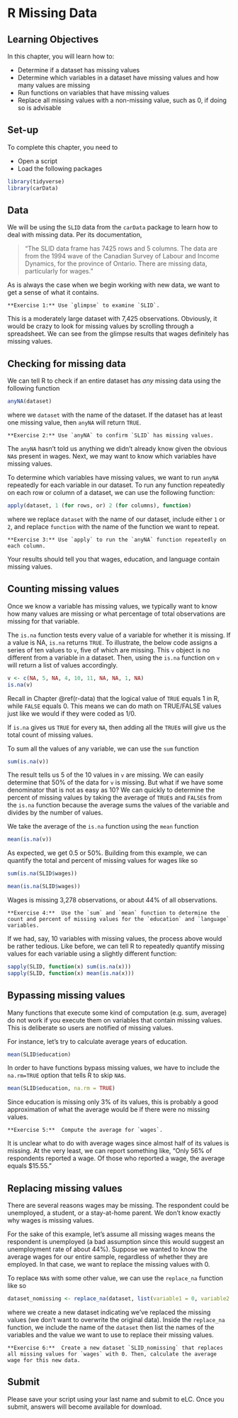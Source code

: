 # R Missing Data

## Learning Objectives

In this chapter, you will learn how to:

- Determine if a dataset has missing values
- Determine which variables in a dataset have missing values and how many values are missing
- Run functions on variables that have missing values
- Replace all missing values with a non-missing value, such as 0, if doing so is advisable

## Set-up

To complete this chapter, you need to

- Open a script
- Load the following packages

```r
library(tidyverse)
library(carData)
```

## Data

We will be using the `SLID` data from the `carData` package to learn how to deal with missing data. Per its documentation,

> "The SLID data frame has 7425 rows and 5 columns. The data are from the 1994 wave of the Canadian Survey of Labour and Income Dynamics, for the province of Ontario. There are missing data, particularly for wages."

As is always the case when we begin working with new data, we want to get a sense of what it contains.

```block
**Exercise 1:** Use `glimpse` to examine `SLID`.
```

This is a moderately large dataset with 7,425 observations. Obviously, it would be crazy to look for missing values by scrolling through a spreadsheet. We can see from the glimpse results that wages definitely has missing values.

## Checking for missing data

We can tell R to check if an entire dataset has *any* missing data using the following function

```r
anyNA(dataset)
```

where we `dataset` with the name of the dataset. If the dataset has at least one missing value, then `anyNA` will return `TRUE`.

```block
**Exercise 2:** Use `anyNA` to confirm `SLID` has missing values.
```

The `anyNA` hasn't told us anything we didn't already know given the obvious `NA`s present in wages. Next, we may want to know which variables have missing values.

To determine which variables have missing values, we want to run `anyNA` repeatedly for each variable in our dataset. To run any function repeatedly on each row or column of a dataset, we can use the following function:

```r
apply(dataset, 1 (for rows, or) 2 (for columns), function)
```

where we replace `dataset` with the name of our dataset, include either `1` or `2`, and replace `function` with the name of the function we want to repeat.

```block
**Exercise 3:** Use `apply` to run the `anyNA` function repeatedly on each column.
```

Your results should tell you that wages, education, and language contain missing values.

## Counting missing values

Once we know a variable has missing values, we typically want to know how many values are missing or what percentage of total observations are missing for that variable.

The `is.na` function tests every value of a variable for whether it is missing. If a value is NA, `is.na` returns `TRUE`. To illustrate, the below code assigns a series of ten values to `v`, five of which are missing. This `v` object is no different from a variable in a dataset. Then, using the `is.na` function on `v` will return a list of values accordingly. 

```r
v <- c(NA, 5, NA, 4, 10, 11, NA, NA, 1, NA)
is.na(v)
```

Recall in Chapter \@ref(r-data) that the logical value of `TRUE` equals 1 in R, while `FALSE` equals 0. This means we can do math on TRUE/FALSE values just like we would if they were coded as 1/0.

If `is.na` gives us `TRUE` for every `NA`, then adding all the `TRUE`s will give us the total count of missing values.

To sum all the values of any variable, we can use the `sum` function

```r
sum(is.na(v))
```

The result tells us 5 of the 10 values in `v` are missing. We can easily determine that 50% of the data for `v` is missing. But what if we have some denominator that is not as easy as 10? We can quickly to determine the percent of missing values by taking the average of `TRUE`s and `FALSE`s from the `is.na` function because the average sums the values of the variable and divides by the number of values.

We take the average of the `is.na` function using the `mean` function

```r
mean(is.na(v))
```

As expected, we get 0.5 or 50%. Building from this example, we can quantify the total and percent of missing values for wages like so

```r
sum(is.na(SLID$wages))
```
```r
mean(is.na(SLID$wages))
```

Wages is missing 3,278 observations, or about 44% of all observations.

```block
**Exercise 4:**  Use the `sum` and `mean` function to determine the count and percent of missing values for the `education` and `language` variables.
```

If we had, say, 10 variables with missing values, the process above would be rather tedious. Like before, we can tell R to repeatedly quantify missing values for each variable using a slightly different function:

```r
sapply(SLID, function(x) sum(is.na(x)))
sapply(SLID, function(x) mean(is.na(x)))
```

## Bypassing missing values

Many functions that execute some kind of computation (e.g. sum, average) do not work if you execute them on variables that contain missing values. This is deliberate so users are notified of missing values. 

For instance, let's try to calculate average years of education.

```r
mean(SLID$education)
```

In order to have functions bypass missing values, we have to include the `na.rm=TRUE` option that tells R to skip `NA`s.

```r
mean(SLID$education, na.rm = TRUE)
```

Since education is missing only 3% of its values, this is probably a good approximation of what the average would be if there were no missing values.

```block
**Exercise 5:**  Compute the average for `wages`.
```

It is unclear what to do with average wages since almost half of its values is missing. At the very least, we can report something like, "Only 56% of respondents reported a wage. Of those who reported a wage, the average equals $15.55."

## Replacing missing values

There are several reasons wages may be missing. The respondent could be unemployed, a student, or a stay-at-home parent. We don't know exactly why wages is missing values.

For the sake of this example, let's assume all missing wages means the respondent is unemployed (a bad assumption since this would suggest an unemployment rate of about 44%). Suppose we wanted to know the average wages for our entire sample, regardless of whether they are employed. In that case, we want to replace the missing values with 0.

To replace `NA`s with some other value, we can use the `replace_na` function like so

```r
dataset_nomissing <- replace_na(dataset, list(variable1 = 0, variable2 = 0,...))
```

where we create a new dataset indicating we've replaced the missing values (we don't want to overwrite the original data). Inside the `replace_na` function, we include the name of the `dataset` then list the names of the variables and the value we want to use to replace their missing values.

```block
**Exercise 6:**  Create a new dataset `SLID_nomissing` that replaces all missing values for `wages` with 0. Then, calculate the average wage for this new data.
```

## Submit

Please save your script using your last name and submit to eLC. Once you submit, answers will become available for download.